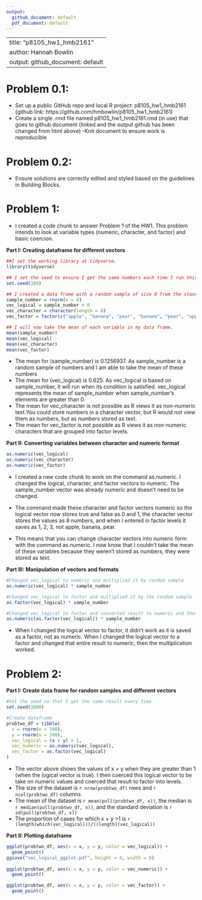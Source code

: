 ```yaml
---
output:
  github_document: default
  pdf_document: default
---
```


--------------------------------------------------------------------------------
title: "p8105_hw1_hmb2161"
author: Hannah Bowlin
output: github_document: default 
--------------------------------------------------------------------------------

# Problem 0.1:

* Set up a public GitHub repo and local R project: p8105_hw1_hmb2161 (github link: https://github.com/hmbowlin/p8105_hw1_hmb2161) 
* Create a single .rmd file named p8105_hw1_hmb2161.rmd (in use) that goes to github document (linked and the output github has been changed from html above)
-Knit document to ensure work is reproducible

# Problem 0.2:

* Ensure solutions are correctly edited and styled based on the guidelines in Building Blocks.

# Problem 1:

* I created a code chunk to answer Problem 1 of the HW1. This problem intends to look at variable types (numeric, character, and factor) and basic coercion.

**Part I: Creating dataframe for different vectors** 
```r
##I set the working library at tidyverse.
library(tidyverse)

## I set the seed to ensure I get the same numbers each time I run this code.
set.seed(100)

## I created a data frame with a random sample of size 8 from the standard normal distribution, a logical vector showing if the elements in the sample are greater than zero (it will return "false" if it doesn't satisfy this condition), a character vector that is 8 elements long with three different factors apple, pear, and banana.
sample_number = rnorm(n = 8)
vec_logical = sample_number > 0
vec_character = character(length = 8)
vec_factor = factor(c("apple", "banana", "pear", "banana", "pear", "apple", "apple", "pear"))

## I will now take the mean of each variable in my data frame. 
mean(sample_number)
mean(vec_logical)
mean(vec_character)
mean(vec_factor)
```
* The mean for (sample_number) is 0.1256937. As sample_number is a random sample of numbers and I am able to take the mean of these numbers
* The mean for (vec_logical) is 0.625. As vec_logical is based on sample_number, it will run when its condition is satisfied. vec_logical represents the mean of sample_number when sample_number's elements are greater than 0.
* The mean for vec_character is not possible as R views it as non-numeric text.You could store numbers in a character vector, but R would not view them as numbers, but as numbers stored as text.
* The mean for vec_factor is not possible as R views it as non-numeric characters that are grouped into factor levels.

**Part II: Converting variables between character and numeric format**
```r
as.numeric(vec_logical)
as.numeric(vec_character)
as.numeric(vec_factor)
```
* I created a new code chunk to work on the command as.numeric. I changed the logical, character, and factor vectors to numeric. The sample_number vector was already numeric and doesn't need to be changed. 

* The command made these character and factor vectors numeric so the logical vector now stores true and false as 0 and 1, the character vector stores the values as 8 numbers, and when I entered in factor levels it saves as 1, 2, 3, not apple, banana, pear.

* This means that you can change character vectors into numeric form with the command as.numeric. I now know that I couldn't take the mean of these variables because they weren't stored as numbers, they were stored as text.

**Part III: Manipulation of vectors and formats**
```r
#Changed vec_logical to numeric and multiplied it by random sample
as.numeric(vec_logical) * sample_number 

#Changed vec_logical to factor and multiplied it by the random sample
as.factor(vec_logical) * sample_number

#Changed vec_logical to factor and converted result to numeric and then multipled it by the random sample
as.numeric(as.factor(vec_logical)) * sample_number
```

* When I changed the logical vector to factor, it didn't work as it is saved as a factor, not as numeric. When I changed the logical vector to a factor and changed that entire result to numeric, then the multiplication worked. 

# Problem 2:

**Part I: Create data frame for random samples and different vectors**
```r
#Set the seed so that I get the same result every time 
set.seed(1000)

#Create dataframe 
probtwo_df = tibble(
  x = rnorm(n = 500),
  y = rnorm(n = 500),
  vec_logical = (x + y) > 1,
  vec_numeric = as.numeric(vec_logical),
  vec_factor = as.factor(vec_logical)
) 
```

* The vector above shows the values of x + y when they are greater than 1 (when the logical vector is true). I then coerced this logical vector to be take on numeric values and coerced that result to factor into levels.
* The size of the dataset is `r nrow(probtwo_df)` rows and `r ncol(probtwo_df)` columns
* The mean of the dataset is `r mean(pull(probtwo_df, x))`, the median is `r median(pull(probtwo_df, x))`, and the standard deviation is `r sd(pull(probtwo_df, x))`
* The proportion of cases for which x + y >1 is `r (length(which(vec_logical)))/((length)(vec_logical))`

**Part II: Plotting dataframe**
```r
ggplot(probtwo_df, aes(x = x, y = y, color = vec_logical)) +
  geom_point()
ggsave("vec_logical_ggplot.pdf", height = 4, width = 6)
  
ggplot(probtwo_df, aes(x = x, y = y, color = vec_numeric)) +
  geom_point()

ggplot(probtwo_df, aes(x = x, y = y, color = vec_factor)) +
  geom_point()

```



